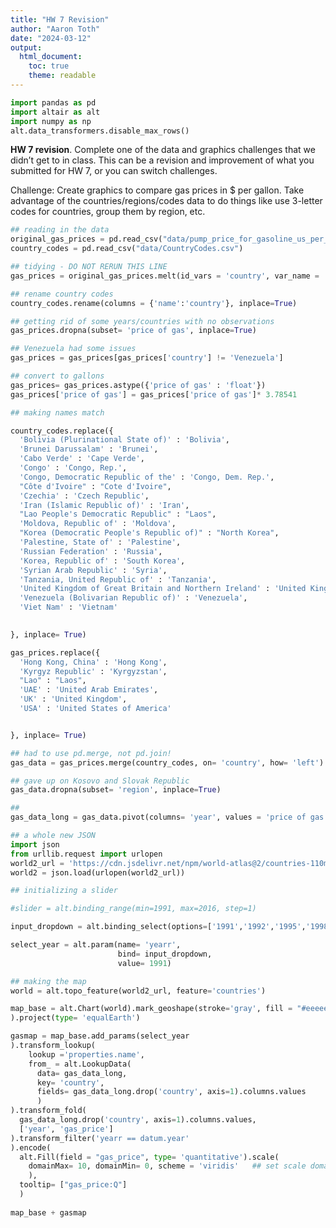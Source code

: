 ```yaml
---
title: "HW 7 Revision"
author: "Aaron Toth"
date: "2024-03-12"
output:
  html_document:
    toc: true
    theme: readable
---
```


```python
import pandas as pd 
import altair as alt 
import numpy as np
alt.data_transformers.disable_max_rows()

```

**HW 7 revision**. Complete one of the data and graphics challenges that we didn't get to in class. This can be a revision and improvement of what you submitted for HW 7, or you can switch challenges.

Challenge: Create graphics to compare gas prices in \$ per gallon. Take advantage of the countries/regions/codes data to do things like use 3-letter codes for countries, group them by region, etc.

```python
## reading in the data
original_gas_prices = pd.read_csv("data/pump_price_for_gasoline_us_per_liter.csv")
country_codes = pd.read_csv("data/CountryCodes.csv")

## tidying - DO NOT RERUN THIS LINE
gas_prices = original_gas_prices.melt(id_vars = 'country', var_name = 'year', value_name = 'price of gas')

## rename country codes
country_codes.rename(columns = {'name':'country'}, inplace=True)

## getting rid of some years/countries with no observations 
gas_prices.dropna(subset= 'price of gas', inplace=True)

## Venezuela had some issues  
gas_prices = gas_prices[gas_prices['country'] != 'Venezuela']

## convert to gallons 
gas_prices= gas_prices.astype({'price of gas' : 'float'})
gas_prices['price of gas'] = gas_prices['price of gas']* 3.78541

```

```python
## making names match 

country_codes.replace({
  'Bolivia (Plurinational State of)' : 'Bolivia',
  'Brunei Darussalam' : 'Brunei',
  'Cabo Verde' : 'Cape Verde',
  'Congo' : 'Congo, Rep.',
  'Congo, Democratic Republic of the' : 'Congo, Dem. Rep.',
  "Côte d'Ivoire" : "Cote d'Ivoire",
  'Czechia' : 'Czech Republic',
  'Iran (Islamic Republic of)' : 'Iran',
  "Lao People's Democratic Republic" : "Laos",
  'Moldova, Republic of' : 'Moldova',
  "Korea (Democratic People's Republic of)" : "North Korea",
  'Palestine, State of' : 'Palestine',
  'Russian Federation' : 'Russia',
  'Korea, Republic of' : 'South Korea',
  'Syrian Arab Republic' : 'Syria',
  'Tanzania, United Republic of' : 'Tanzania',
  'United Kingdom of Great Britain and Northern Ireland' : 'United Kingdom',
  'Venezuela (Bolivarian Republic of)' : 'Venezuela',
  'Viet Nam' : 'Vietnam'

  
}, inplace= True)

gas_prices.replace({
  'Hong Kong, China' : 'Hong Kong', 
  'Kyrgyz Republic' : 'Kyrgyzstan',
  "Lao" : "Laos",
  'UAE' : 'United Arab Emirates',
  'UK' : 'United Kingdom',
  'USA' : 'United States of America'


}, inplace= True)

```

```python
## had to use pd.merge, not pd.join!
gas_data = gas_prices.merge(country_codes, on= 'country', how= 'left')

## gave up on Kosovo and Slovak Republic 
gas_data.dropna(subset= 'region', inplace=True)

```

```python
## 
gas_data_long = gas_data.pivot(columns= 'year', values = 'price of gas', index= 'country').reset_index()

```



```python
## a whole new JSON
import json 
from urllib.request import urlopen
world2_url = 'https://cdn.jsdelivr.net/npm/world-atlas@2/countries-110m.json'
world2 = json.load(urlopen(world2_url))

## initializing a slider 

#slider = alt.binding_range(min=1991, max=2016, step=1)

input_dropdown = alt.binding_select(options=['1991','1992','1995','1998','2000','2002','2004','2006','2008','2010','2012','2014','2016'], name='year ')

select_year = alt.param(name= 'yearr',
                        bind= input_dropdown, 
                        value= 1991)

## making the map
world = alt.topo_feature(world2_url, feature='countries')

map_base = alt.Chart(world).mark_geoshape(stroke='gray', fill = "#eeeeee").properties(width = 800, height = 300, title= "Global gas prices fluctuate | 1991-2016"
).project(type= 'equalEarth')

gasmap = map_base.add_params(select_year
).transform_lookup(
    lookup ='properties.name',
    from_ = alt.LookupData(
      data= gas_data_long, 
      key= 'country',
      fields= gas_data_long.drop('country', axis=1).columns.values
      )
).transform_fold(
  gas_data_long.drop('country', axis=1).columns.values, 
  ['year', 'gas_price']
).transform_filter('yearr == datum.year'
).encode(
  alt.Fill(field = "gas_price", type= 'quantitative').scale(
    domainMax= 10, domainMin= 0, scheme = 'viridis'   ## set scale domain to be constant
    ),
  tooltip= ["gas_price:Q"]
  )
         
map_base + gasmap

```
